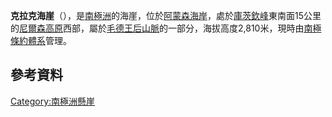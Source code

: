 {{Coord|86|33|S|158|38|W|source:GNIS|display=title}}

'''克拉克海崖'''（{{lang-en|Crack Bluff}}），是[[南極洲|南極洲]]的海崖，位於[[阿蒙森海岸|阿蒙森海岸]]，處於[[庫茨欽峰|庫茨欽峰]]東南面15公里的[[尼爾森高原|尼爾森高原]]西部，屬於[[毛德王后山脈|毛德王后山脈]]的一部分，海拔高度2,810米，現時由[[南極條約體系|南極條約體系]]管理。

==參考資料==
{{cite gnis | type = antarid | id = 3253| name = Crack Bluff | accessdate = 2011-12-01}}

[[Category:南極洲懸崖|Category:南極洲懸崖]]


{{Antarctica-geo-stub}}